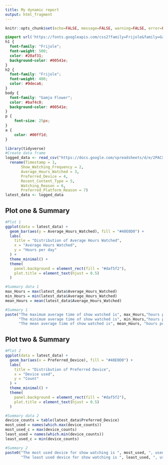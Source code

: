 ---
title: My dynamic report
output: html_fragment
---

```{r setup, include=FALSE}
knitr::opts_chunk$set(echo=FALSE, message=FALSE, warning=FALSE, error=FALSE)

```

```{css}
@import url('https://fonts.googleapis.com/css2?family=Frijole&family=Gamja+Flower&display=swap');
h1 {
  font-family: "Frijole";
  font-weight: 500;
  color: #20af31;
  background-color: #00541e;
}
h2 {
  font-family: "Frijole";
  font-weight: 400;
  color: #9deca6;
}
body {
  font-family: "Gamja Flower";
  color: #baf4c0;
  background-color: #00541e;
}
p {
    font-size: 25px;
}
a {
    color: #00ff1d;
}
```

```{r}
library(tidyverse)
#Create data frame
logged_data <- read_csv("https://docs.google.com/spreadsheets/d/e/2PACX-1vRpmmeFRIl3s5FC4I2eYuIagto6C4N40-ImnU8Up9qQs67rGHGXFOiTLtApqltKvxjUTPsQAjF08F6s/pub?output=csv") %>% 
  rename(Timestamp = 1, 
       Show_Watching_Frequency = 2, 
       Average_Hours_Watched = 3, 
       Preferred_Device = 4, 
       Recent_Content_Type = 5, 
       Watching_Reason = 6, 
       Preferred_Platform_Reason = 7)
latest_data <- logged_data
```

## Plot one & Summary

```{r}
#Plot 1
ggplot(data = latest_data) +
  geom_bar(aes(y = Average_Hours_Watched), fill = "#40E0D0") +
  labs(
    title = "Distribution of Average Hours Watched",
    x = "Average Hours Watched",
    y = "Hours per day"
  ) +
  theme_minimal() +
  theme(
    panel.background = element_rect(fill = "#daf5f2"),
    plot.title = element_text(hjust = 0.5)
  )

#Summary data 1
max_Hours = max(latest_data$Average_Hours_Watched)
min_Hours = min(latest_data$Average_Hours_Watched)
mean_Hours = mean(latest_data$Average_Hours_Watched)

#Summary 1
paste("The maximum average time of show watched is", max_Hours,"hours per day.", 
      "The minimum average time of show watched is", min_Hours,"hours per day.", 
      "The mean average time of show watched is", mean_Hours, "hours per day.")
```
## Plot two & Summary

```{r}
#Plot 2
ggplot(data = latest_data) +
  geom_bar(aes(x = Preferred_Device), fill = "#40E0D0") +
  labs(
    title = "Distribution of Preferred Device",
    x = "Device used",
    y = "Count"
  ) +
  theme_minimal() +
  theme(
    panel.background = element_rect(fill = "#daf5f2"),
    plot.title = element_text(hjust = 0.5)
  )

#Summary data 2
device_counts = table(latest_data$Preferred_Device)
most_used = names(which.max(device_counts))
most_used_c = max(device_counts)
least_used = names(which.min(device_counts))
least_used_c = min(device_counts)

#Summary 2
paste0("The most used device for show watching is ", most_used, ", used by ", most_used_c, " people. \n",
       "The least used device for show watching is ", least_used, ", used by ", least_used_c, " people.")
```


